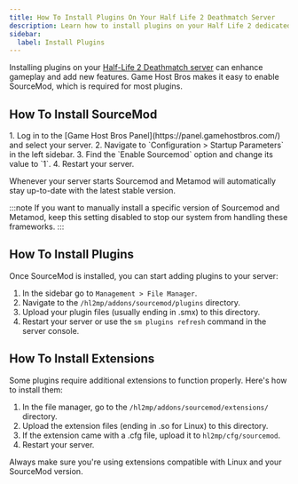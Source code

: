 ```yaml
---
title: How To Install Plugins On Your Half Life 2 Deathmatch Server
description: Learn how to install plugins on your Half Life 2 dedicated server.
sidebar:
  label: Install Plugins
---
```


Installing plugins on your [Half-Life 2 Deathmatch server](https://www.gamehostbros.com/half-life-2-deathmatch-server-hosting/) can enhance gameplay and add new features. Game Host Bros makes it easy to enable SourceMod, which is required for most plugins.

## How To Install SourceMod

<Steps>
1. Log in to the [Game Host Bros Panel](https://panel.gamehostbros.com/) and select your server.
2. Navigate to `Configuration > Startup Parameters` in the left sidebar.
3. Find the `Enable Sourcemod` option and change its value to `1`.
4. Restart your server.
</Steps>

Whenever your server starts Sourcemod and Metamod will automatically stay up-to-date with the latest stable version.

:::note
If you want to manually install a specific version of Sourcemod and Metamod, keep this setting disabled to stop our system from handling these frameworks.
:::

## How To Install Plugins

Once SourceMod is installed, you can start adding plugins to your server:
<Steps>
1. In the sidebar go to `Management > File Manager`.
2. Navigate to the `/hl2mp/addons/sourcemod/plugins` directory.
3. Upload your plugin files (usually ending in .smx) to this directory.
4. Restart your server or use the `sm plugins refresh` command in the server console.
</Steps>

## How To Install Extensions

Some plugins require additional extensions to function properly. Here's how to install them:
<Steps>
1. In the file manager, go to the `/hl2mp/addons/sourcemod/extensions/` directory.
2. Upload the extension files (ending in .so for Linux) to this directory.
3. If the extension came with a .cfg file, upload it to `hl2mp/cfg/sourcemod`.
4. Restart your server.
</Steps>

Always make sure you're using extensions compatible with Linux and your SourceMod version.